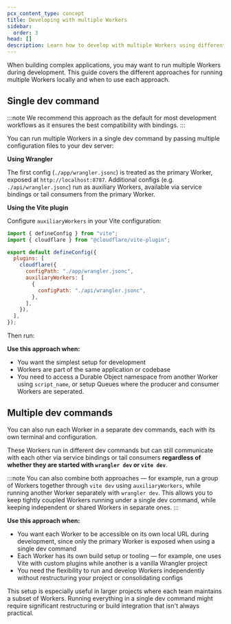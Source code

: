 ```yaml
---
pcx_content_type: concept
title: Developing with multiple Workers
sidebar:
  order: 3
head: []
description: Learn how to develop with multiple Workers using different approaches and configurations.
---
```



When building complex applications, you may want to run multiple Workers during development. This guide covers the different approaches for running multiple Workers locally and when to use each approach.

## Single dev command

:::note
We recommend this approach as the default for most development workflows as it ensures the best compatibility with bindings.
:::

You can run multiple Workers in a single dev command by passing multiple configuration files to your dev server:

**Using Wrangler**
   
<PackageManagers
  type="exec"
  pkg="wrangler"
  args="dev -c ./app/wrangler.jsonc -c ./api/wrangler.jsonc"
/>

The first config (`./app/wrangler.jsonc`) is treated as the primary Worker, exposed at `http://localhost:8787`. Additional configs (e.g. `./api/wrangler.jsonc`) run as auxiliary Workers, available via service bindings or tail consumers from the primary Worker.

**Using the Vite plugin**

Configure `auxiliaryWorkers` in your Vite configuration:

```js title="vite.config.js"
import { defineConfig } from "vite";
import { cloudflare } from "@cloudflare/vite-plugin";

export default defineConfig({
  plugins: [
    cloudflare({
      configPath: "./app/wrangler.jsonc",
      auxiliaryWorkers: [
        {
          configPath: "./api/wrangler.jsonc",
        },
      ],
    }),
  ],
});
```

Then run:

<PackageManagers type="exec" pkg="vite" args="dev" />

**Use this approach when:**

- You want the simplest setup for development
- Workers are part of the same application or codebase
- You need to access a Durable Object namespace from another Worker using `script_name`, or setup Queues where the producer and consumer Workers are seperated.

## Multiple dev commands

You can also run each Worker in a separate dev commands, each with its own terminal and configuration.

<PackageManagers
  comment="Terminal 1"
  type="exec"
  pkg="wrangler"
  args="dev -c ./app/wrangler.jsonc"
/>

<PackageManagers
  comment="Terminal 2"
  type="exec"
  pkg="wrangler"
  args="dev -c ./api/wrangler.jsonc"
/>

These Workers run in different dev commands but can still communicate with each other via service bindings or tail consumers **regardless of whether they are started with `wrangler dev` or `vite dev`**.

:::note
You can also combine both approaches — for example, run a group of Workers together through `vite dev` using `auxiliaryWorkers`, while running another Worker separately with `wrangler dev`. This allows you to keep tightly coupled Workers running under a single dev command, while keeping independent or shared Workers in separate ones.
:::

**Use this approach when:**

- You want each Worker to be accessible on its own local URL during development, since only the primary Worker is exposed when using a single dev command
- Each Worker has its own build setup or tooling — for example, one uses Vite with custom plugins while another is a vanilla Wrangler project
- You need the flexibility to run and develop Workers independently without restructuring your project or consolidating configs

This setup is especially useful in larger projects where each team maintains a subset of Workers. Running everything in a single dev command might require significant restructuring or build integration that isn't always practical.
